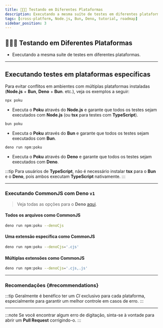 ```yaml
---
title: 👩🏼‍🚀 Testando em Diferentes Plataformas
description: Executando a mesma suíte de testes em diferentes plataformas.
tags: [cross-platform, Node.js, Bun, Deno, tutorial, roadmap]
sidebar_position: 3
---
```



<div className='title-section'>
<aside>

# 👩🏼‍🚀 Testando em Diferentes Plataformas

- Executando a mesma suíte de testes em diferentes plataformas.

</aside>
  <aside>
    <Maintainer className='logo' height='128' />
  </aside>
</div>

<hr />

## Executando testes em plataformas específicas

Para evitar conflitos em ambientes com múltiplas plataformas instaladas (**Node.js** + **Bun**, **Deno** + **Bun**. etc.), veja os exemplos a seguir:

```sh
npx poku
```

- Executa o **Poku** através do **Node.js** e garante que todos os testes sejam executados com **Node.js** (ou **tsx** para testes com **TypeScript**).

```sh
bun poku
```

- Executa o **Poku** através do **Bun** e garante que todos os testes sejam executados com **Bun**.

```sh
deno run npm:poku
```

- Executa o **Poku** através do **Deno** e garante que todos os testes sejam executados com **Deno**.

:::tip
Para usuários de **TypeScript**, não é necessário instalar **tsx** para o **Bun** e o **Deno**, pois ambos executam **TypeScript** nativamente.
:::

<hr />

### Executando CommonJS com Deno `v1`

> Veja todas as opções para o **Deno** [aqui](/docs/documentation/poku/options/deno).

#### Todos os arquivos como CommonJS

```sh
deno run npm:poku --denoCjs
```

#### Uma extensão específica como CommonJS

```sh
deno run npm:poku --denoCjs='.cjs'
```

#### Múltiplas extensões como CommonJS

```sh
deno run npm:poku --denoCjs='.cjs,.js'
```

<hr />

### Recomendações {#recommendations}

:::tip
Geralmente é benéfico ter um _CI_ exclusivo para cada plataforma, especialmente para garantir um melhor controle em casos de erro.
:::

<hr />

:::note
Se você encontrar algum erro de digitação, sinta-se à vontade para abrir um **Pull Request** corrigindo-o.
:::
